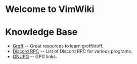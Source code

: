 =Welcome to VimWiki=

=Knowledge Base=
* [[groff|Groff]] -- Great resources to learn groff/troff.
* [[discord-rpc|Discord RPC]] -- List of Discord RPC for various programs.
* [[gpg|GNUPG]] -- GPG links.
